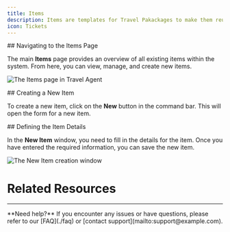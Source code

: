```yaml
---
title: Items
description: Items are templates for Travel Pakackages to make them reusable.
icon: Tickets
---
```



<Steps>
<Step>
## Navigating to the Items Page

The main **Items** page provides an overview of all existing items within the system. From here, you can view, manage, and create new items.

![The Items page in Travel Agent](/images/travel-agent/setup-items-view.png)
</Step>

<Step>
## Creating a New Item

To create a new item, click on the **New** button in the command bar. This will open the form for a new item.
</Step>

<Step>
## Defining the Item Details

In the **New Item** window, you need to fill in the details for the item. Once you have entered the required information, you can save the new item.

![The New Item creation window](/images/travel-agent/setup-items-form.png)
</Step>
</Steps>

# Related Resources

<Cards>
  <Card
    href="./related-page"
    title="Related Page"
    description="Description of the related page"
  />
  <Card
    href="https://example.com"
    title="External Resource"
    description="Description of the external resource"
  />
</Cards>

---

<Callout type="info">
  **Need help?** If you encounter any issues or have questions, please refer to our [FAQ](./faq) or [contact support](mailto:support@example.com).
</Callout>
